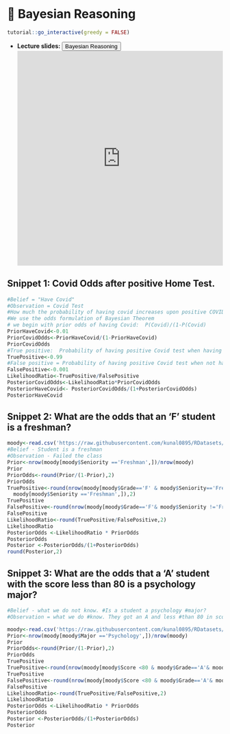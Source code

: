 # 🔖 Bayesian Reasoning {#br}

<script src="files/js/dcl.js"></script>
<link rel="stylesheet" href="https://maxcdn.bootstrapcdn.com/bootstrap/3.4.1/css/bootstrap.min.css">
<script src="https://maxcdn.bootstrapcdn.com/bootstrap/3.4.1/js/bootstrap.min.js"></script>
<script src="//ajax.googleapis.com/ajax/libs/jquery/1.8.3/jquery.min.js"> </script>

```r
tutorial::go_interactive(greedy = FALSE)

```

- **Lecture slides: **     <button class="btn btn-primary" data-toggle="collapse" data-target="#BR12">Bayesian Reasoning</button> 
<div id="BR12" class="collapse">
<embed src="https://docs.google.com/presentation/d/1gwI6y7yyqi8GWdPuS9dZlXsZs-1r1TsumQb-PL4Hu5s/edit?usp=sharing" width="100%" height="500px"></embed>
</div>

## Snippet 1: Covid Odds after positive Home Test. 

```r
#Belief = "Have Covid"
#Observation = Covid Test
#How much the probability of having covid increases upon positive COVID-test?
#We use the odds formulation of Bayesian Theorem
# we begin with prior odds of having Covid:  P(Covid)/(1-P(Covid)
PriorHaveCovid<-0.01
PriorCovidOdds<-PriorHaveCovid/(1-PriorHaveCovid)
PriorCovidOdds
#True positive:  Probability of having positive Covid test when having covid  = P(PositiveCovidTest|HaveCovid)
TruePositive<-0.99
#False positive = Probability of having positive Covid test when not having covid = P(PostiveCovidTest/DoNotHaveCovid)
FalsePositive<-0.001
LikelihoodRatio<-TruePositive/FalsePositive
PosteriorCovidOdds<-LikelihoodRatio*PriorCovidOdds
PosteriorHaveCovid<- PosteriorCovidOdds/(1+PosteriorCovidOdds)
PosteriorHaveCovid
```

## Snippet 2: What are the odds that an 'F' student is a freshman?

```r
moody<-read.csv('https://raw.githubusercontent.com/kunal0895/RDatasets/master/MoodyMarch2022bc.csv')
#Belief - Student is a freshman
#Observation - Failed the class
Prior<-nrow(moody[moody$Seniority =='Freshman',])/nrow(moody)
Prior
PriorOdds<-round(Prior/(1-Prior),2)
PriorOdds
TruePositive<-round(nrow(moody[moody$Grade=='F' & moody$Seniority=='Freshman',])/nrow(
  moody[moody$Seniority =='Freshman',]),2)
TruePositive
FalsePositive<-round(nrow(moody[moody$Grade=='F'& moody$Seniority !='Freshman',])/nrow(moody[moody$Seniority !='Freshman',]),2)
FalsePositive
LikelihoodRatio<-round(TruePositive/FalsePositive,2)
LikelihoodRatio
PosteriorOdds <-LikelihoodRatio * PriorOdds
PosteriorOdds
Posterior <-PosteriorOdds/(1+PosteriorOdds)
round(Posterior,2)
```


## Snippet 3: What are the odds that a 'A' student with the score less than 80 is a psychology major?

```r
#Belief - what we do not know. #Is a student a psychology #major?
#Observation = what we do #know. They got an A and less #than 80 in score

moody<-read.csv('https://raw.githubusercontent.com/kunal0895/RDatasets/master/MoodyMarch2022bc.csv')
Prior<-nrow(moody[moody$Major =='Psychology',])/nrow(moody)
Prior
PriorOdds<-round(Prior/(1-Prior),2)
PriorOdds
TruePositive
TruePositive<-round(nrow(moody[moody$Score <80 & moody$Grade=='A'& moody$Major=='Psychology',])/nrow(moody[moody$Major=='Psychology',]),2)
TruePositive
FalsePositive<-round(nrow(moody[moody$Score <80 & moody$Grade=='A'& moody$Major!='Psychology',])/nrow(moody[moody$Major!='Psychology',]),2)
FalsePositive
LikelihoodRatio<-round(TruePositive/FalsePositive,2)
LikelihoodRatio
PosteriorOdds <-LikelihoodRatio * PriorOdds
PosteriorOdds
Posterior <-PosteriorOdds/(1+PosteriorOdds)
Posterior
```